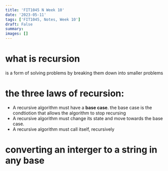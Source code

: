 ```yaml
---
title: 'FIT1045 N Week 10'
date: '2023-05-11'
tags: ['FIT1045, Notes, Week 10']
draft: False
summary:
images: []
---
```


# what is recursion

is a form of solving problems by breaking them down into smaller problems

# the three laws of recursion:

- A recursive algorithm must have a **base case**. the base case is the condtiotion that allows the algorithm to stop recursing
- A recursive algorithm must change its state and move towards the base case.
- A recursive algorithm must call itself, recursively

# converting an interger to a string in any base
